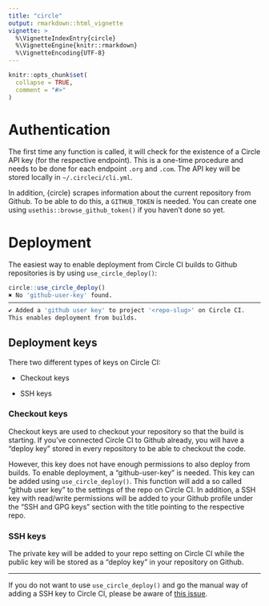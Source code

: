 ```yaml
---
title: "circle"
output: rmarkdown::html_vignette
vignette: >
  %\VignetteIndexEntry{circle}
  %\VignetteEngine{knitr::rmarkdown}
  %\VignetteEncoding{UTF-8}
---
```


```r
knitr::opts_chunk$set(
  collapse = TRUE,
  comment = "#>"
)
```

# Authentication

The first time any function is called, it will check for the existence of a Circle API key (for the respective endpoint).
This is a one-time procedure and needs to be done for each endpoint `.org` and `.com`.
The API key will be stored locally in `~/.circleci/cli.yml`.

In addition, {circle} scrapes information about the current repository from Github.
To be able to do this, a `GITHUB_TOKEN` is needed.
You can create one using `usethis::browse_github_token()` if you haven't done so yet.

# Deployment

The easiest way to enable deployment from Circle CI builds to Github repositories is by using `use_circle_deploy()`:

```r
circle::use_circle_deploy()
✖ No 'github-user-key' found.
──────────────────────────────────────────────────────────────────────────────────────────────────
✔ Added a 'github user key' to project '<repo-slug>' on Circle CI. 
This enables deployment from builds.
```

## Deployment keys

There two different types of keys on Circle CI: 

- Checkout keys

- SSH keys

### Checkout keys

Checkout keys are used to checkout your repository so that the build is starting.
If you've connected Circle CI to Github already, you will have a "deploy key" stored in every repository to be able to checkout the code.

However, this key does not have enough permissions to also deploy from builds.
To enable deployment, a "github-user-key" is needed. 
This key can be added using `use_circle_deploy()`.
This function will add a so called "github user key" to the settings of the repo on Circle CI.
In addition, a SSH key with read/write permissions will be added to your Github profile under the "SSH and GPG keys" section with the title pointing to the respective repo.

### SSH keys

The private key will be added to your repo setting on Circle CI while the public key will be stored as a "deploy key" in your repository on Github.

---

If you do not want to use `use_circle_deploy()` and go the manual way of adding a SSH key to Circle CI, please be aware of [this issue](https://discuss.circleci.com/t/adding-ssh-keys-fails/7747).
